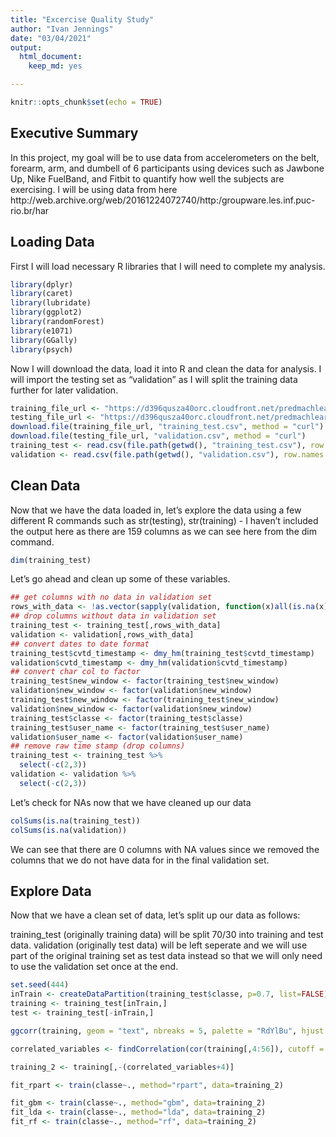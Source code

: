 ```yaml
---
title: "Excercise Quality Study"
author: "Ivan Jennings"
date: "03/04/2021"
output:
  html_document:
    keep_md: yes

---
```


```r
knitr::opts_chunk$set(echo = TRUE)
```

## Executive Summary

In this project, my goal will be to use data from accelerometers on the belt, forearm, arm, and dumbell of 6 participants using devices such as Jawbone Up, Nike FuelBand, and Fitbit to quantify how well the subjects are exercising. I will be using data from here http://web.archive.org/web/20161224072740/http:/groupware.les.inf.puc-rio.br/har

## Loading Data

First I will load necessary R libraries that I will need to complete my analysis.

```r
library(dplyr)
library(caret)
library(lubridate)
library(ggplot2)
library(randomForest)
library(e1071)
library(GGally)
library(psych)
```

Now I will download the data, load it into R and clean the data for analysis. I will import the testing set as "validation" as I will split the training data further for later validation.

```r
training_file_url <- "https://d396qusza40orc.cloudfront.net/predmachlearn/pml-training.csv"
testing_file_url <- "https://d396qusza40orc.cloudfront.net/predmachlearn/pml-testing.csv"
download.file(training_file_url, "training_test.csv", method = "curl")
download.file(testing_file_url, "validation.csv", method = "curl")
training_test <- read.csv(file.path(getwd(), "training_test.csv"), row.names = 1, stringsAsFactors = FALSE)
validation <- read.csv(file.path(getwd(), "validation.csv"), row.names = 1, stringsAsFactors = FALSE)
```

## Clean Data

Now that we have the data loaded in, let's explore the data using a few different R commands such as str(testing), str(training) - I haven't included the output here as there are 159 columns as we can see here from the dim command.

```r
dim(training_test)
```

Let's go ahead and clean up some of these variables.

```r

## get columns with no data in validation set
rows_with_data <- !as.vector(sapply(validation, function(x)all(is.na(x))))
## drop columns without data in validation set
training_test <- training_test[,rows_with_data]
validation <- validation[,rows_with_data]
## convert dates to date format
training_test$cvtd_timestamp <- dmy_hm(training_test$cvtd_timestamp)
validation$cvtd_timestamp <- dmy_hm(validation$cvtd_timestamp)
## convert char col to factor
training_test$new_window <- factor(training_test$new_window)
validation$new_window <- factor(validation$new_window)
training_test$new_window <- factor(training_test$new_window)
validation$new_window <- factor(validation$new_window)
training_test$classe <- factor(training_test$classe)
training_test$user_name <- factor(training_test$user_name)
validation$user_name <- factor(validation$user_name)
## remove raw time stamp (drop columns)
training_test <- training_test %>%
  select(-c(2,3))
validation <- validation %>%
  select(-c(2,3))

```

Let's check for NAs now that we have cleaned up our data

```r
colSums(is.na(training_test))
colSums(is.na(validation))
```

We can see that there are 0 columns with NA values since we removed the columns that we do not have data for in the final validation set.

## Explore Data

Now that we have a clean set of data, let's split up our data as follows:

training_test (originally training data) will be split 70/30 into training and test data.
validation (originally test data) will be left seperate and we will use part of the original training set as test data instead so that we will only need to use the validation set once at the end.

```r
set.seed(444)
inTrain <- createDataPartition(training_test$classe, p=0.7, list=FALSE)
training <- training_test[inTrain,]
test <- training_test[-inTrain,]
```

```r

ggcorr(training, geom = "text", nbreaks = 5, palette = "RdYlBu", hjust = 1)

correlated_variables <- findCorrelation(cor(training[,4:56]), cutoff = 0.6, exact = TRUE)

training_2 <- training[,-(correlated_variables+4)]

fit_rpart <- train(classe~., method="rpart", data=training_2)

fit_gbm <- train(classe~., method="gbm", data=training_2)
fit_lda <- train(classe~., method="lda", data=training_2)
fit_rf <- train(classe~., method="rf", data=training_2)

```